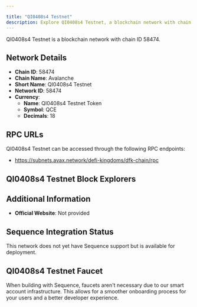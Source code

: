 ```yaml
---

title: "QI0408s4 Testnet"
description: Explore QI0408s4 Testnet, a blockchain network with chain ID 58474. Learn about its native currency, QI0408s4 Testnet Token, and how to interact with the network.
---
```




QI0408s4 Testnet is a blockchain network with chain ID 58474.

## Network Details

- **Chain ID**: 58474
- **Chain Name**: Avalanche
- **Short Name**: QI0408s4 Testnet
- **Network ID**: 58474
- **Currency**: 
  - **Name**: QI0408s4 Testnet Token
  - **Symbol**: QCE
  - **Decimals**: 18

## RPC URLs

QI0408s4 Testnet can be accessed through the following RPC endpoints:

- https://subnets.avax.network/defi-kingdoms/dfk-chain/rpc

## QI0408s4 Testnet Block Explorers



## Additional Information

- **Official Website**: Not provided

## Sequence Integration Status

This network does not yet have Sequence support but is available for deployment.

## QI0408s4 Testnet Faucet

When building with Sequence, faucets aren't necessary due to our smart account infrastructure. This allows for a smoother onboarding process for your users and a better developer experience.
